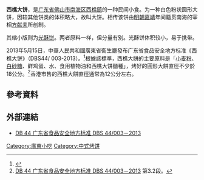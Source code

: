 '''西樵大饼'''，是[[广东省|广东省]][[佛山市|佛山市]][[南海区|南海区]][[西樵鎮|西樵鎮]]的一种民间小食。为一种白色粉状圆形大饼，因较其他饼类的体积略大，故叫大饼。相传该饼由[[明朝|明朝]][[嘉靖|嘉靖]]年间籍贯南海的宰相[[方献夫|方献夫]]所创制。

其缩小版则为[[江蘇餅|光酥饼]]。两者原料一样，但分量有别。光酥饼体积较小，易于携带。

2013年5月15日，中華人民共和國廣東省衛生廳發布广东省食品安全地方标准《西樵大饼》（DBS44/ 003-2013）。<ref>{{Cite web |url=http://www.gdwst.gov.cn/a/zhgg/2013052410613.html |title=关于发布广东省食品安全地方标准《西樵大饼》（DBS44/003-2013）的通告 |publisher=广东省卫生厅 |date=2013-05-15 |deadurl=yes |archiveurl=https://web.archive.org/web/20130902170212/http://gdwst.gov.cn/a/zhgg/2013052410613.html |archivedate=2013-09-02 |df= |access-date=2013-06-19 }}</ref>根據該標準，西樵大餅的主要原料是「[[小麦粉|小麦粉]]、[[白砂糖|白砂糖]]、鲜鸡蛋、水、食用植物油和西樵大饼麵種」，烤好的圓形大餅直徑不少於18公分。<ref>[http://www.gdwst.gov.cn/upfile/20130524154343.pdf DB 44 广东省食品安全地方标准 DBS 44/003－2013] {{Wayback|url=http://www.gdwst.gov.cn/upfile/20130524154343.pdf |date=20160304195116 }}第3.2段。</ref>香港市售的西樵大餅直徑通常為12公分左右。

==參考資料==
{{Reflist}}

==外部連結==
*[https://web.archive.org/web/20160304195116/http://www.gdwst.gov.cn/upfile/20130524154343.pdf DB 44 广东省食品安全地方标准 DBS 44/003－2013]

[[Category:廣東小吃|Category:廣東小吃]]
[[Category:中式烤饼|Category:中式烤饼]]